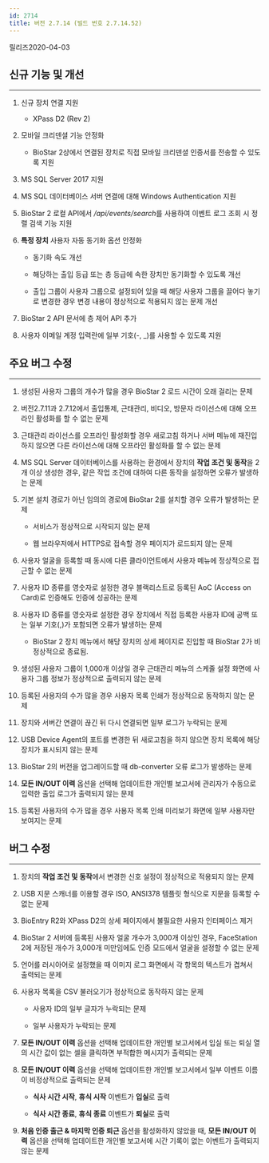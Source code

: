 ```yaml
---
id: 2714
title: 버전 2.7.14 (빌드 번호 2.7.14.52)
---
```


릴리즈<Separator/>2020-04-03

## 신규 기능 및 개선

---

1. 신규 장치 연결 지원

    * XPass D2 (Rev 2)

1. 모바일 크리덴셜 기능 안정화

    * BioStar 2상에서 연결된 장치로 직접 모바일 크리덴셜 인증서를 전송할 수 있도록 지원

1. MS SQL Server 2017 지원

1. MS SQL 데이터베이스 서버 연결에 대해 Windows Authentication 지원

1. BioStar 2 로컬 API에서 */api/events/search*를 사용하여 이벤트 로그 조회 시 정렬 검색 기능 지원

1. **특정 장치** 사용자 자동 동기화 옵션 안정화

    * 동기화 속도 개선

    * 해당하는 출입 등급 또는 층 등급에 속한 장치만 동기화할 수 있도록 개선

    * 출입 그룹이 사용자 그룹으로 설정되어 있을 때 해당 사용자 그룹을 끌어다 놓기로 변경한 경우 변경 내용이 정상적으로 적용되지 않는 문제 개선

1. BioStar 2 API 문서에 층 제어 API 추가

1. 사용자 이메일 계정 입력란에 일부 기호(-, _)를 사용할 수 있도록 지원
    
## 주요 버그 수정

---

1. 생성된 사용자 그룹의 개수가 많을 경우 BioStar 2 로드 시간이 오래 걸리는 문제

1. 버전2.7.11과 2.7.12에서 출입통제, 근태관리, 비디오, 방문자 라이선스에 대해 오프라인 활성화를 할 수 없는 문제

1. 근태관리 라이선스를 오프라인 활성화할 경우 새로고침 하거나 서버 메뉴에 재진입하지 않으면 다른 라이선스에 대해 오프라인 활성화를 할 수 없는 문제

1. MS SQL Server 데이터베이스를 사용하는 환경에서 장치의 **작업 조건 및 동작**을 2개 이상 생성한 경우, 같은 작업 조건에 대하여 다른 동작을 설정하면 오류가 발생하는 문제

1. 기본 설치 경로가 아닌 임의의 경로에 BioStar 2를 설치할 경우 오류가 발생하는 문제

    * 서비스가 정상적으로 시작되지 않는 문제

    * 웹 브라우저에서 HTTPS로 접속할 경우 페이지가 로드되지 않는 문제

1. 사용자 얼굴을 등록할 때 동시에 다른 클라이언트에서 사용자 메뉴에 정상적으로 접근할 수 없는 문제

1. 사용자 ID 종류를 영숫자로 설정한 경우 블랙리스트로 등록된 AoC (Access on Card)로 인증해도 인증에 성공하는 문제

1. 사용자 ID 종류를 영숫자로 설정한 경우 장치에서 직접 등록한 사용자 ID에 공백 또는 일부 기호(,)가 포함되면 오류가 발생하는 문제

    * BioStar 2 장치 메뉴에서 해당 장치의 상세 페이지로 진입할 때 BioStar 2가 비정상적으로 종료됨.

1. 생성된 사용자 그룹이 1,000개 이상일 경우 근태관리 메뉴의 스케줄 설정 화면에 사용자 그룹 정보가 정상적으로 출력되지 않는 문제

1. 등록된 사용자의 수가 많을 경우 사용자 목록 인쇄가 정상적으로 동작하지 않는 문제

1. 장치와 서버간 연결이 끊긴 뒤 다시 연결되면 일부 로그가 누락되는 문제

1. USB Device Agent의 포트를 변경한 뒤 새로고침을 하지 않으면 장치 목록에 해당 장치가 표시되지 않는 문제

1. BioStar 2의 버전을 업그레이드할 때 db-converter 오류 로그가 발생하는 문제

1. **모든 IN/OUT 이력** 옵션을 선택해 업데이트한 개인별 보고서에 관리자가 수동으로 입력한 출입 로그가 출력되지 않는 문제

1. 등록된 사용자의 수가 많을 경우 사용자 목록 인쇄 미리보기 화면에 일부 사용자만 보여지는 문제

## 버그 수정

---

1. 장치의 **작업 조건 및 동작**에서 변경한 신호 설정이 정상적으로 적용되지 않는 문제

1. USB 지문 스캐너를 이용할 경우 ISO, ANSI378 템플릿 형식으로 지문을 등록할 수 없는 문제

1. BioEntry R2와 XPass D2의 상세 페이지에서 불필요한 사용자 인터페이스 제거

1. BioStar 2 서버에 등록된 사용자 얼굴 개수가 3,000개 이상인 경우, FaceStation 2에 저장된 개수가 3,000개 미만임에도 인증 모드에서 얼굴을 설정할 수 없는 문제

1. 언어를 러시아어로 설정했을 때 이미지 로그 화면에서 각 항목의 텍스트가 겹쳐서 출력되는 문제

1. 사용자 목록을 CSV 불러오기가 정상적으로 동작하지 않는 문제

    * 사용자 ID의 일부 글자가 누락되는 문제

    * 일부 사용자가 누락되는 문제

1.  **모든 IN/OUT 이력** 옵션을 선택해 업데이트한 개인별 보고서에서 입실 또는 퇴실 열의 시간 값이 없는 셀을 클릭하면 부적합한 메시지가 출력되는 문제

1.  **모든 IN/OUT 이력** 옵션을 선택해 업데이트한 개인별 보고서에서 일부 이벤트 이름이 비정상적으로 출력되는 문제

    * **식사 시간 시작**, **휴식 시작** 이벤트가 **입실**로 출력

    * **식사 시간 종료**, **휴식 종료** 이벤트가 **퇴실**로 출력

1. **처음 인증 출근 & 마지막 인증 퇴근** 옵션을 활성화하지 않았을 때, **모든 IN/OUT 이력** 옵션을 선택해 업데이트한 개인별 보고서에 시간 기록이 없는 이벤트가 출력되지 않는 문제